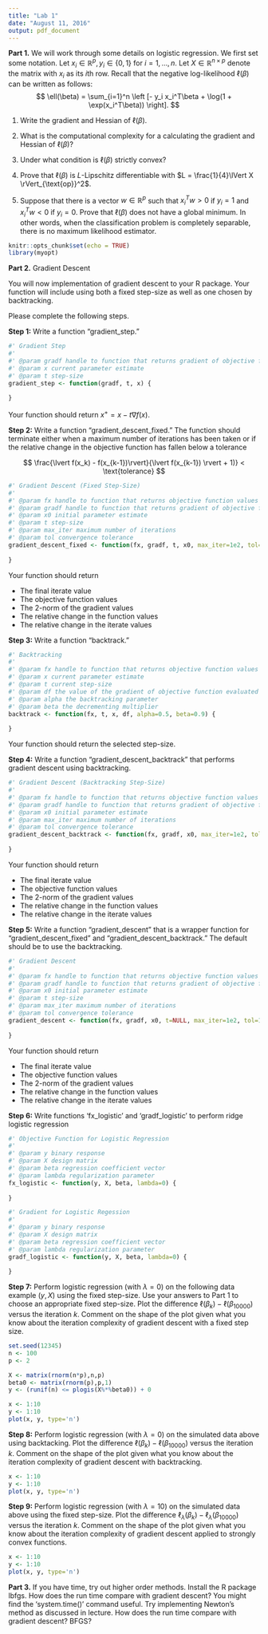 ```yaml
---
title: "Lab 1"
date: "August 11, 2016"
output: pdf_document
---
```

**Part 1.** We will work through some details on logistic regression. We first set some notation. Let $x_i \in \mathbb{R}^p, y_i \in \{0,1\}$ for $i=1, \ldots, n$. Let $X \in \mathbb{R}^{n \times p}$ denote the matrix with $x_i$ as its $i$th row.
Recall that the negative log-likelihood $\ell(\beta)$ can be written as follows:
$$
\ell(\beta) = \sum_{i=1}^n \left [- y_i x_i^T\beta + \log(1 + \exp(x_i^T\beta)) \right].
$$

1. Write the gradient and Hessian of $\ell(\beta)$.

\vspace{2cm}

2. What is the computational complexity for a calculating the gradient and Hessian of $\ell(\beta)$?

\vspace{2cm}

3. Under what condition is $\ell(\beta)$ strictly convex?

\vspace{2cm}

4. Prove that $\ell(\beta)$ is $L$-Lipschitz differentiable with $L = \frac{1}{4}\lVert X \rVert_{\text{op}}^2$.

\vspace{2cm}

5. Suppose that there is a vector $w \in \mathbb{R}^p$ such that $x_i^T w > 0$ if $y_i=1$ and $x_i^Tw < 0$ if $y_i=0$. Prove that $\ell(\beta)$ does not have a global minimum.
In other words, when the classification problem is completely separable, there is no maximum likelihood estimator.

\newpage

```r
knitr::opts_chunk$set(echo = TRUE)
library(myopt)
```

**Part 2.** Gradient Descent

You will now implementation of gradient descent to your R package. Your function will include using both a fixed step-size as well as one chosen by backtracking.

Please complete the following steps.

**Step 1:** Write a function "gradient_step."

```r
#' Gradient Step
#' 
#' @param gradf handle to function that returns gradient of objective function
#' @param x current parameter estimate
#' @param t step-size
gradient_step <- function(gradf, t, x) {
  
}
```
Your function should return $x^+ = x - t \nabla f(x)$.

**Step 2:** Write a function "gradient_descent_fixed." The function should terminate either when a maximum number of iterations has been taken or if the relative change in the objective function has fallen below a tolerance

$$
\frac{\lvert f(x_k) - f(x_{k-1})\rvert}{\lvert f(x_{k-1}) \rvert + 1)} < \text{tolerance}
$$

```r
#' Gradient Descent (Fixed Step-Size)
#'
#' @param fx handle to function that returns objective function values
#' @param gradf handle to function that returns gradient of objective function
#' @param x0 initial parameter estimate
#' @param t step-size
#' @param max_iter maximum number of iterations
#' @param tol convergence tolerance
gradient_descent_fixed <- function(fx, gradf, t, x0, max_iter=1e2, tol=1e-3) {
  
}
```
Your function should return

- The final iterate value
- The objective function values
- The 2-norm of the gradient values
- The relative change in the function values
- The relative change in the iterate values

\newpage

**Step 3:** Write a function "backtrack."

```r
#' Backtracking
#' 
#' @param fx handle to function that returns objective function values
#' @param x current parameter estimate
#' @param t current step-size
#' @param df the value of the gradient of objective function evaluated at the current x
#' @param alpha the backtracking parameter
#' @param beta the decrementing multiplier
backtrack <- function(fx, t, x, df, alpha=0.5, beta=0.9) {
  
}
```
Your function should return the selected step-size.

**Step 4:** Write a function "gradient_descent_backtrack" that performs gradient descent using backtracking.

```r
#' Gradient Descent (Backtracking Step-Size)
#' 
#' @param fx handle to function that returns objective function values
#' @param gradf handle to function that returns gradient of objective function
#' @param x0 initial parameter estimate
#' @param max_iter maximum number of iterations
#' @param tol convergence tolerance
gradient_descent_backtrack <- function(fx, gradf, x0, max_iter=1e2, tol=1e-3) {
  
}
```
Your function should return

- The final iterate value
- The objective function values
- The 2-norm of the gradient values
- The relative change in the function values
- The relative change in the iterate values

\newpage

**Step 5:** Write a function "gradient_descent" that is a wrapper function for "gradient_descent_fixed" and "gradient_descent_backtrack." The default should be to use the backtracking.

```r
#' Gradient Descent
#' 
#' @param fx handle to function that returns objective function values
#' @param gradf handle to function that returns gradient of objective function
#' @param x0 initial parameter estimate
#' @param t step-size
#' @param max_iter maximum number of iterations
#' @param tol convergence tolerance
gradient_descent <- function(fx, gradf, x0, t=NULL, max_iter=1e2, tol=1e-3) {
  
}
```
Your function should return

- The final iterate value
- The objective function values
- The 2-norm of the gradient values
- The relative change in the function values
- The relative change in the iterate values

**Step 6:** Write functions 'fx_logistic' and 'gradf_logistic' to perform ridge logistic regression

```r
#' Objective Function for Logistic Regression
#' 
#' @param y binary response
#' @param X design matrix
#' @param beta regression coefficient vector
#' @param lambda regularization parameter
fx_logistic <- function(y, X, beta, lambda=0) {
  
}

#' Gradient for Logistic Regession
#'
#' @param y binary response
#' @param X design matrix
#' @param beta regression coefficient vector
#' @param lambda regularization parameter
gradf_logistic <- function(y, X, beta, lambda=0) {
  
}
```

**Step 7:** Perform logistic regression (with $\lambda = 0$) on the following data example $(y,X)$ using the fixed step-size. Use your answers to Part 1 to choose an appropriate fixed step-size. Plot the difference $\ell(\beta_k) - \ell(\beta_{10000})$ versus the iteration $k$. Comment on the shape of the plot given what you know about the iteration complexity of gradient descent with a fixed step size.

```r
set.seed(12345)
n <- 100
p <- 2

X <- matrix(rnorm(n*p),n,p)
beta0 <- matrix(rnorm(p),p,1)
y <- (runif(n) <= plogis(X%*%beta0)) + 0
```

```r
x <- 1:10
y <- 1:10
plot(x, y, type='n')
```

**Step 8:** Perform logistic regression (with $\lambda = 0$) on the simulated data above using backtacking. Plot the difference $\ell(\beta_k) - \ell(\beta_{10000})$ versus the iteration $k$. Comment on the shape of the plot given what you know about the iteration complexity of gradient descent with backtracking.

```r
x <- 1:10
y <- 1:10
plot(x, y, type='n')
```

**Step 9:** Perform logistic regression (with $\lambda = 10$) on the simulated data above using the fixed step-size. Plot the difference $\ell_\lambda(\beta_k) - \ell_{\lambda}(\beta_{10000})$ versus the iteration $k$. Comment on the shape of the plot given what you know about the iteration complexity of gradient descent applied to strongly convex functions.

```r
x <- 1:10
y <- 1:10
plot(x, y, type='n')
```

\newpage

**Part 3.** If you have time, try out higher order methods. Install the R package lbfgs. How does the run time compare with gradient descent? You might find the 'system.time()' command useful. Try implementing Newton's method as discussed in lecture. How does the run time compare with gradient descent? BFGS?

